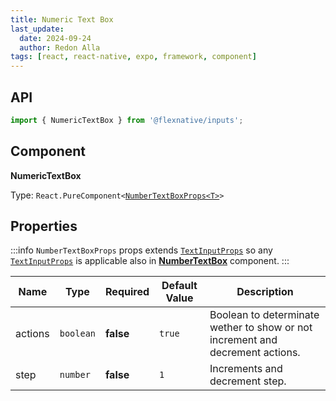 ```yaml
---
title: Numeric Text Box
last_update:
  date: 2024-09-24
  author: Redon Alla
tags: [react, react-native, expo, framework, component]
---
```



<Installation name='FlexNative Numeric Text Box' />


## API

```jsx
import { NumericTextBox } from '@flexnative/inputs';
```

## Component

**NumericTextBox**

Type: <code>React.PureComponent\<[NumberTextBoxProps\<T\>](#properties)\></code>

## Properties

:::info
`NumberTextBoxProps` props extends [`TextInputProps`](/docs/components/inputs/text-box#properties)
so any [`TextInputProps`](/docs/components/inputs/text-box#properties) is applicable also in [**NumberTextBox**](#component) component.
:::

|  Name   | Type | Required | Default Value | Description |
| -- | -- | -- | -- | -- |
| actions | `boolean` | **false** | `true` | Boolean to determinate wether to show or not increment and decrement actions. |
| step | `number` | **false** | `1 ` | Increments and decrement step. |

<br />
<br />

<DocCardList />
